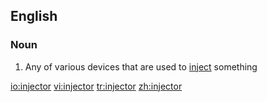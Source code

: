 ==English==

===Noun===
{{wikipedia}}
{{en-noun}}

# Any of various devices that are used to [[inject]] something

[[io:injector]]
[[vi:injector]]
[[tr:injector]]
[[zh:injector]]